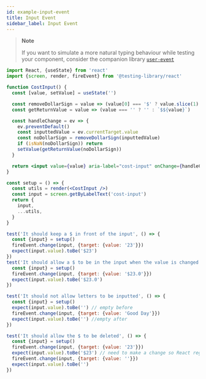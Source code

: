 ```yaml
---
id: example-input-event
title: Input Event
sidebar_label: Input Event
---
```


> **Note**
>
> If you want to simulate a more natural typing behaviour while testing your
> component, consider the companion library [`user-event`](user-event/intro.mdx)

```jsx
import React, {useState} from 'react'
import {screen, render, fireEvent} from '@testing-library/react'

function CostInput() {
  const [value, setValue] = useState('')

  const removeDollarSign = value => (value[0] === '$' ? value.slice(1) : value)
  const getReturnValue = value => (value === '' ? '' : `$${value}`)

  const handleChange = ev => {
    ev.preventDefault()
    const inputtedValue = ev.currentTarget.value
    const noDollarSign = removeDollarSign(inputtedValue)
    if (isNaN(noDollarSign)) return
    setValue(getReturnValue(noDollarSign))
  }

  return <input value={value} aria-label="cost-input" onChange={handleChange} />
}

const setup = () => {
  const utils = render(<CostInput />)
  const input = screen.getByLabelText('cost-input')
  return {
    input,
    ...utils,
  }
}

test('It should keep a $ in front of the input', () => {
  const {input} = setup()
  fireEvent.change(input, {target: {value: '23'}})
  expect(input.value).toBe('$23')
})
test('It should allow a $ to be in the input when the value is changed', () => {
  const {input} = setup()
  fireEvent.change(input, {target: {value: '$23.0'}})
  expect(input.value).toBe('$23.0')
})

test('It should not allow letters to be inputted', () => {
  const {input} = setup()
  expect(input.value).toBe('') // empty before
  fireEvent.change(input, {target: {value: 'Good Day'}})
  expect(input.value).toBe('') //empty after
})

test('It should allow the $ to be deleted', () => {
  const {input} = setup()
  fireEvent.change(input, {target: {value: '23'}})
  expect(input.value).toBe('$23') // need to make a change so React registers "" as a change
  fireEvent.change(input, {target: {value: ''}})
  expect(input.value).toBe('')
})
```
